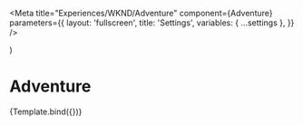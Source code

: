
<Meta
  title="Experiences/WKND/Adventure"
  component={Adventure}
  parameters={{
    layout: 'fullscreen',
    title: 'Settings',
    variables: { ...settings },
  }}
/>

  <App>
    <Adventure {...args} />
  </App>
)

# Adventure

<Canvas withSource="open">
  <Story
    name="Adventure"
    args={{ path: '/content/dam/wknd/en/adventures/surf-camp-in-costa-rica/surf-camp-costa-rica' }}
  >
    {Template.bind({})}
  </Story>
</Canvas>
